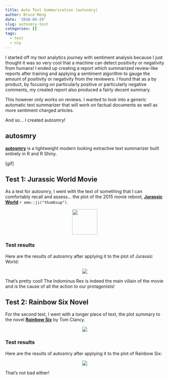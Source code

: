 ```yaml
---
title: Auto Text Summarization (autosmry)
author: Bruce Meng
date: '2018-04-29'
slug: autosmry-test
categories: []
tags:
  - text
  - nlp
---
```


I started off my text analytics journey with sentiment analysis because I just thought it was so very cool that a machine can detect positivity or negativity from humans! I ended up creating a report which summarized review-like reports after training and applying a sentiment algorithm to gauge the amount of positivity or negativity from the reviewers. I found that as a by product, by focusing on particularly positive or particularly negative comments, my created report also produced a fairly decent summary.

This however only works on reviews. I wanted to look into a generic automatic text summarizer that will work on factual documents as well as more sentiment charged articles.

And so... I created autosmry!

## autosmry

**[autosmry](../../project/autosmry/)** is a lightweight modern looking extractive text summarizer built entirely in R and R Shiny.

[gif]



## Test 1: Jurassic World Movie

As a test for autosmry, I went with the text of something that I can comfortably recall and assess... the plot of the 2015 movie reboot, **[Jurassic World](https://en.wikipedia.org/wiki/Jurassic_World#Plot)** `r emo::ji("thumbsup")`.

<center>
<img src = "/img/autotext/jurassic.world.jpg" height = "80"/>
</center>

### Test results

Here are the results of autosmry after applying it to the plot of Jurassic World:

<center>
![](/img/autotext/wiki.auto.png)
</center>

That's pretty cool! The Indominus Rex is indeed the main villain of the movie and is the cause of all the action to our protagonists!

## Test 2: Rainbow Six Novel

For the second test, I went with a longer piece of text, the plot summary to the novel **[Rainbow Six](https://en.wikipedia.org/wiki/Rainbow_Six_(novel)#Plot_summary)** by Tom Clancy.

<center>
![](/img/autotext/rainbow.6.jpg)
</center>

### Test results

Here are the results of autosmry after applying it to the plot of Rainbow Six:

<center>
![](/img/autotext/wiki.auto.rainbow.png)
</center>

That's not bad either!

